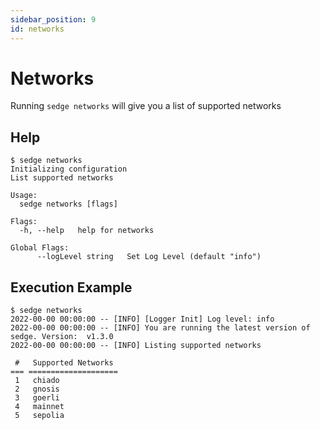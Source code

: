 ```yaml
---
sidebar_position: 9
id: networks
---
```


# Networks

Running `sedge networks` will give you a list of supported networks

## Help

```
$ sedge networks
Initializing configuration
List supported networks

Usage:
  sedge networks [flags]

Flags:
  -h, --help   help for networks

Global Flags:
      --logLevel string   Set Log Level (default "info")
```

## Execution Example

```
$ sedge networks
2022-00-00 00:00:00 -- [INFO] [Logger Init] Log level: info
2022-00-00 00:00:00 -- [INFO] You are running the latest version of sedge. Version:  v1.3.0
2022-00-00 00:00:00 -- [INFO] Listing supported networks

 #   Supported Networks
=== ====================
 1   chiado
 2   gnosis
 3   goerli
 4   mainnet
 5   sepolia
```